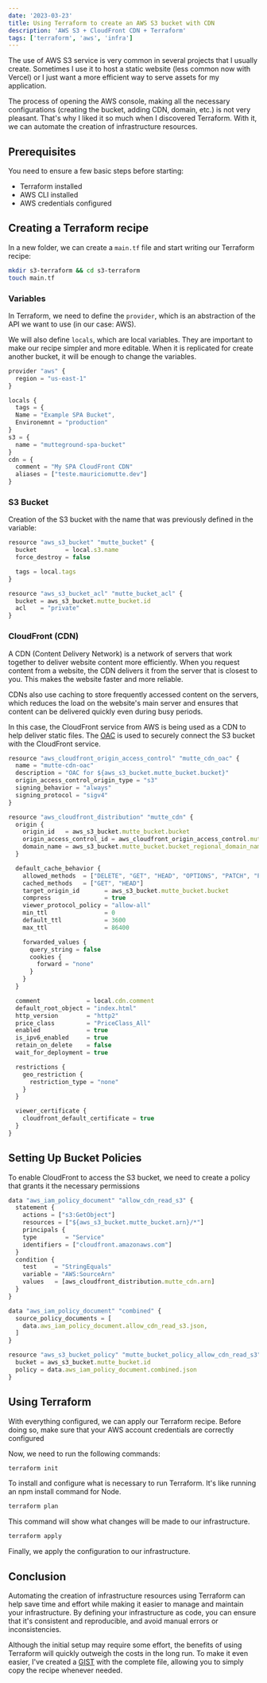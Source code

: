 ```yaml
---
date: '2023-03-23'
title: Using Terraform to create an AWS S3 bucket with CDN
description: 'AWS S3 + CloudFront CDN + Terraform'
tags: ['terraform', 'aws', 'infra']
---
```


The use of AWS S3 service is very common in several projects that I usually create. Sometimes I use it to host a static website (less common now with Vercel) or I just want a more efficient way to serve assets for my application.

The process of opening the AWS console, making all the necessary configurations (creating the bucket, adding CDN, domain, etc.) is not very pleasant. That's why I liked it so much when I discovered Terraform. With it, we can automate the creation of infrastructure resources.

## Prerequisites

You need to ensure a few basic steps before starting:

- Terraform installed
- AWS CLI installed
- AWS credentials configured

## Creating a Terraform recipe

In a new folder, we can create a `main.tf` file and start writing our Terraform recipe:

```bash
mkdir s3-terraform && cd s3-terraform
touch main.tf
```

### Variables

In Terraform, we need to define the `provider`, which is an abstraction of the API we want to use (in our case: AWS).

We will also define `locals`, which are local variables. They are important to make our recipe simpler and more editable. When it is replicated for create another bucket, it will be enough to change the variables.

```js showLineNumbers
provider "aws" {
  region = "us-east-1"
}

locals {
  tags = {
  Name = "Example SPA Bucket",
  Environemnt = "production"
}
s3 = {
  name = "mutteground-spa-bucket"
}
cdn = {
  comment = "My SPA CloudFront CDN"
  aliases = ["teste.mauriciomutte.dev"]
}
```

### S3 Bucket

Creation of the S3 bucket with the name that was previously defined in the variable:

```js showLineNumbers
resource "aws_s3_bucket" "mutte_bucket" {
  bucket        = local.s3.name
  force_destroy = false

  tags = local.tags
}

resource "aws_s3_bucket_acl" "mutte_bucket_acl" {
  bucket = aws_s3_bucket.mutte_bucket.id
  acl    = "private"
}
```

### CloudFront (CDN)

A CDN (Content Delivery Network) is a network of servers that work together to deliver website content more efficiently. When you request content from a website, the CDN delivers it from the server that is closest to you. This makes the website faster and more reliable.

CDNs also use caching to store frequently accessed content on the servers, which reduces the load on the website's main server and ensures that content can be delivered quickly even during busy periods.

In this case, the CloudFront service from AWS is being used as a CDN to help deliver static files. The [OAC](https://aws.amazon.com/pt/blogs/networking-and-content-delivery/amazon-cloudfront-introduces-origin-access-control-oac/) is used to securely connect the S3 bucket with the CloudFront service.

```js showLineNumbers
resource "aws_cloudfront_origin_access_control" "mutte_cdn_oac" {
  name = "mutte-cdn-oac"
  description = "OAC for ${aws_s3_bucket.mutte_bucket.bucket}"
  origin_access_control_origin_type = "s3"
  signing_behavior = "always"
  signing_protocol = "sigv4"
}

resource "aws_cloudfront_distribution" "mutte_cdn" {
  origin {
    origin_id   = aws_s3_bucket.mutte_bucket.bucket
    origin_access_control_id = aws_cloudfront_origin_access_control.mutte_cdn_oac.id
    domain_name = aws_s3_bucket.mutte_bucket.bucket_regional_domain_name
  }

  default_cache_behavior {
    allowed_methods  = ["DELETE", "GET", "HEAD", "OPTIONS", "PATCH", "POST", "PUT"]
    cached_methods   = ["GET", "HEAD"]
    target_origin_id       = aws_s3_bucket.mutte_bucket.bucket
    compress               = true
    viewer_protocol_policy = "allow-all"
    min_ttl                = 0
    default_ttl            = 3600
    max_ttl                = 86400

    forwarded_values {
      query_string = false
      cookies {
        forward = "none"
      }
    }
  }

  comment             = local.cdn.comment
  default_root_object = "index.html"
  http_version        = "http2"
  price_class         = "PriceClass_All"
  enabled             = true
  is_ipv6_enabled     = true
  retain_on_delete    = false
  wait_for_deployment = true

  restrictions {
    geo_restriction {
      restriction_type = "none"
    }
  }

  viewer_certificate {
    cloudfront_default_certificate = true
  }
}
```

## Setting Up Bucket Policies

To enable CloudFront to access the S3 bucket, we need to create a policy that grants it the necessary permissions

```js showLineNumbers
data "aws_iam_policy_document" "allow_cdn_read_s3" {
  statement {
    actions = ["s3:GetObject"]
    resources = ["${aws_s3_bucket.mutte_bucket.arn}/*"]
    principals {
    type        = "Service"
    identifiers = ["cloudfront.amazonaws.com"]
  }
  condition {
    test     = "StringEquals"
    variable = "AWS:SourceArn"
    values   = [aws_cloudfront_distribution.mutte_cdn.arn]
  }
}

data "aws_iam_policy_document" "combined" {
  source_policy_documents = [
    data.aws_iam_policy_document.allow_cdn_read_s3.json,
  ]
}

resource "aws_s3_bucket_policy" "mutte_bucket_policy_allow_cdn_read_s3" {
  bucket = aws_s3_bucket.mutte_bucket.id
  policy = data.aws_iam_policy_document.combined.json
}
```

## Using Terraform

With everything configured, we can apply our Terraform recipe. Before doing so, make sure that your AWS account credentials are correctly configured

Now, we need to run the following commands:

```bash
terraform init
```

To install and configure what is necessary to run Terraform. It's like running an npm install command for Node.

```bash
terraform plan
```

This command will show what changes will be made to our infrastructure.

```bash
terraform apply
```

Finally, we apply the configuration to our infrastructure.

## Conclusion

Automating the creation of infrastructure resources using Terraform can help save time and effort while making it easier to manage and maintain your infrastructure. By defining your infrastructure as code, you can ensure that it's consistent and reproducible, and avoid manual errors or inconsistencies.

Although the initial setup may require some effort, the benefits of using Terraform will quickly outweigh the costs in the long run. To make it even easier, I've created a [GIST](https://gist.github.com/mauriciomutte/7af465b39b520d03694b26d580daad6e) with the complete file, allowing you to simply copy the recipe whenever needed.
